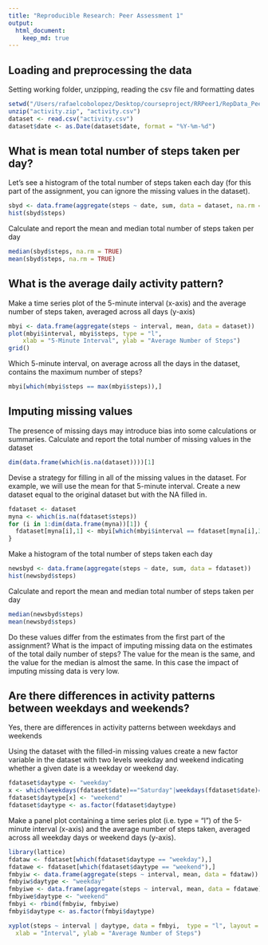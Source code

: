 ```yaml
---
title: "Reproducible Research: Peer Assessment 1"
output: 
  html_document:
    keep_md: true
---
```



## Loading and preprocessing the data
Setting working folder, unzipping, reading the csv file and formatting dates
```r
setwd("/Users/rafaelcobolopez/Desktop/courseproject/RRPeer1/RepData_PeerAssessment1/RepData_PeerAssessment1")
unzip("activity.zip", "activity.csv")
dataset <- read.csv("activity.csv")
dataset$date <- as.Date(dataset$date, format = "%Y-%m-%d")
```

## What is mean total number of steps taken per day?
Let's see a histogram of the total number of steps taken each day (for this part of the assignment, you can ignore the missing values in the dataset).
```r
sbyd <- data.frame(aggregate(steps ~ date, sum, data = dataset, na.rm = TRUE))
hist(sbyd$steps)
```

Calculate and report the mean and median total number of steps taken per day
```r
median(sbyd$steps, na.rm = TRUE)
mean(sbyd$steps, na.rm = TRUE)
```

## What is the average daily activity pattern?
Make a time series plot of the 5-minute interval (x-axis)  and the average number of steps taken, averaged across all days (y-axis)
```r
mbyi <- data.frame(aggregate(steps ~ interval, mean, data = dataset))
plot(mbyi$interval, mbyi$steps, type = "l", 
  	xlab = "5-Minute Interval", ylab = "Average Number of Steps")
grid()
```

Which 5-minute interval, on average across all the days in the dataset, contains the maximum number of steps?
```r
mbyi[which(mbyi$steps == max(mbyi$steps)),]
```

## Imputing missing values
The presence of missing days may introduce bias into some calculations or summaries. Calculate and report the total number of missing values in the dataset 
```r
dim(data.frame(which(is.na(dataset))))[1]
```

Devise a strategy for filling in all of the missing values in the dataset. For example, we will use the mean for that 5-minute interval. Create a new dataset equal to the original dataset but with the NA filled in.
```r
fdataset <- dataset
myna <- which(is.na(fdataset$steps))
for (i in 1:dim(data.frame(myna))[1]) {
  fdataset[myna[i],1] <- mbyi[which(mbyi$interval == fdataset[myna[i],3]),2]
}
```

Make a histogram of the total number of steps taken each day
```r
newsbyd <- data.frame(aggregate(steps ~ date, sum, data = fdataset))
hist(newsbyd$steps)
```

Calculate and report the mean and median total number of steps taken per day
```r
median(newsbyd$steps)
mean(newsbyd$steps)
```

Do these values differ from the estimates from the first part of the assignment? 
What is the impact of imputing missing data on the estimates of the total daily number of steps? 
The value for the mean is the same, and the value for the median is almost the same. In this case the impact of imputing missing data is very low.

## Are there differences in activity patterns between weekdays and weekends?
Yes, there are differences in activity patterns between weekdays and weekends

Using the dataset with the filled-in missing values create a new factor variable in the dataset with two levels weekday and weekend indicating whether a given date is a weekday or weekend day.
```r
fdataset$daytype <- "weekday"
x <- which(weekdays(fdataset$date)=="Saturday"|weekdays(fdataset$date)=="Sunday")
fdataset$daytype[x] <- "weekend"
fdataset$daytype <- as.factor(fdataset$daytype)
```

Make a panel plot containing a time series plot (i.e. type = "l") of the 5-minute interval (x-axis) and the average number of steps taken, averaged across all weekday days or weekend days (y-axis). 
```r
library(lattice)
fdataw <- fdataset[which(fdataset$daytype == "weekday"),]
fdatawe <- fdataset[which(fdataset$daytype == "weekend"),]
fmbyiw <- data.frame(aggregate(steps ~ interval, mean, data = fdataw))
fmbyiw$daytype <- "weekday"
fmbyiwe <- data.frame(aggregate(steps ~ interval, mean, data = fdatawe))
fmbyiwe$daytype <- "weekend"
fmbyi <- rbind(fmbyiw, fmbyiwe)
fmbyi$daytype <- as.factor(fmbyi$daytype)

xyplot(steps ~ interval | daytype, data = fmbyi,  type = "l", layout = c(1, 2),
  xlab = "Interval", ylab = "Average Number of Steps")
```
